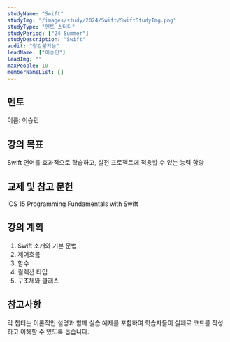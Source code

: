 ```yaml
---
studyName: "Swift"
studyImg: "/images/study/2024/Swift/SwiftStudyImg.png"
studyType: "멘토 스터디"
studyPeriod: ["24 Summer"]
studyDescription: "Swift"
audit: "청강불가능"
leadName: ["이승민"]
leadImg: ""
maxPeople: 10
memberNameList: []
---
```


## 멘토 
이름: 이승민  

## 강의 목표
Swift 언어를 효과적으로 학습하고, 실전 프로젝트에 적용할 수 있는 능력 함양

## 교제 및 참고 문헌
iOS 15 Programming Fundamentals with Swift


## 강의 계획
1. Swift 소개와 기본 문법
2. 제어흐름
3. 함수
4. 컬렉션 타입
5. 구조체와 클래스

## 참고사항
각 챕터는 이론적인 설명과 함께 실습 예제를 포함하여 학습자들이 실제로 코드를 작성하고 이해할 수 있도록 돕습니다.

